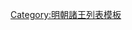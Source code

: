 {{ming|title=明朝內丘國諸王|ed=內丘國|head=[[景泰 (年号)|景泰]]四年（[[1453年]]）封。|
{{ming/title}}
{{ming/list|內丘恭僖王|[[朱幼𡐔]]|朱佶焞、嫡六子|[[1453年]]—[[1517年]]|景泰四年封。[[正德 (明朝)|正德]]十二年薨。}}
{{ming/list|內丘悼順王|[[朱詮銸]]|朱幼𡐔、嫡一子|追封|[[成化]]八年封[[长子 (封号)|長子]]。正德七年卒。以子[[朱勛漴|勛漴]]襲封。追封諡悼順王。}}
{{ming/list|內丘端靖王|[[朱勛漴]]|朱詮銸、庶一子|[[1522年]]—[[1543年]]| [[嘉靖]]元年襲封。二十二年薨。}}
{{ming/list|內丘安裕王|[[朱胤柲]]|朱勛漴、庶一子|追封|正德六年封[[长子 (封号)|長子]]。嘉靖二十五年[[頒冊]]，未受命，卒。以子[[朱恬熙|恬熙]]襲封，追封諡安裕王。}}
{{ming/list|內丘莊懿王|[[朱恬熙]]|朱胤柲、嫡一子|[[1551年]]—[[1583年]]|嘉靖三十年襲封。[[萬曆]]十一年薨。}}
{{ming/list|內丘王|[[朱珵壎]]|朱恬熙、嫡一子|[[1587年]]—[[1622年]]|萬曆十五年襲封，[[天启 (明朝)|天啟]]二年薨。<ref>《[[明實錄]]》</ref>}}
{{ming/list|內丘王|[[朱效鋰]]|朱珵壎、庶一子|[[1622年]]後—？年|萬曆十八年封[[长子 (封号)|長子]]，既而襲封。薨。}}
{{ming/list|內丘王|[[朱迥𰝬|朱迥{{僻字|𰝬|⿰氵⿱雨朋}}]]|朱效鋰、嫡一子|？年—[[1645年]]|萬曆四十三年封[[长孙 (封号)|長孫]]，既而襲封。[[隆武]]元年薨。}}
{{ming/note|附註}}
{{ming/note|ref}}
}}<noinclude>
[[Category:明朝諸王列表模板]]
</noinclude>